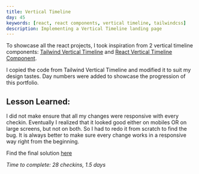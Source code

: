 ```yaml
---
title: Vertical Timeline
day: 45
keywords: [react, react components, vertical timeline, tailwindcss]
description: Implementing a Vertical Timeline landing page
---
```

To showcase all the react projects, I took inspiration from 2 vertical timeline components: [Tailwind Vertical Timeline](https://tailwindcomponents.com/component/vertical-timeline) and [React Vertical Timeline Component](https://www.npmjs.com/package/react-vertical-timeline-component).

I copied the code from Tailwind Vertical Timeline and modified it to suit my design tastes. Day numbers were added to showcase the progression of this portfolio.

## Lesson Learned:

I did not make ensure that all my changes were responsive with every checkin. Eventually I realized that it looked good either on mobiles OR on large screens, but not on both. So I had to redo it from scratch to find the bug. It is always better to make sure every change works in a responsive way right from the beginning.

Find the final solution [here](/general/verticaltimeline)

_Time to complete: 28 checkins, 1.5 days_